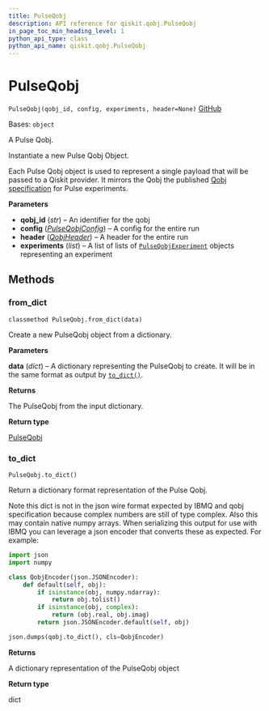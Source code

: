 ```yaml
---
title: PulseQobj
description: API reference for qiskit.qobj.PulseQobj
in_page_toc_min_heading_level: 1
python_api_type: class
python_api_name: qiskit.qobj.PulseQobj
---
```


# PulseQobj

<span id="qiskit.qobj.PulseQobj" />

`PulseQobj(qobj_id, config, experiments, header=None)` [GitHub](https://github.com/qiskit/qiskit/tree/stable/0.23/qiskit/qobj/pulse_qobj.py "view source code")

Bases: `object`

A Pulse Qobj.

Instantiate a new Pulse Qobj Object.

Each Pulse Qobj object is used to represent a single payload that will be passed to a Qiskit provider. It mirrors the Qobj the published [Qobj specification](https://arxiv.org/abs/1809.03452) for Pulse experiments.

**Parameters**

*   **qobj\_id** (*str*) – An identifier for the qobj
*   **config** ([*PulseQobjConfig*](qiskit.qobj.PulseQobjConfig "qiskit.qobj.PulseQobjConfig")) – A config for the entire run
*   **header** ([*QobjHeader*](qiskit.qobj.QobjHeader "qiskit.qobj.QobjHeader")) – A header for the entire run
*   **experiments** (*list*) – A list of lists of [`PulseQobjExperiment`](qiskit.qobj.PulseQobjExperiment "qiskit.qobj.PulseQobjExperiment") objects representing an experiment

## Methods

### from\_dict

<span id="qiskit.qobj.PulseQobj.from_dict" />

`classmethod PulseQobj.from_dict(data)`

Create a new PulseQobj object from a dictionary.

**Parameters**

**data** (*dict*) – A dictionary representing the PulseQobj to create. It will be in the same format as output by [`to_dict()`](qiskit.qobj.PulseQobj#to_dict "qiskit.qobj.PulseQobj.to_dict").

**Returns**

The PulseQobj from the input dictionary.

**Return type**

[PulseQobj](qiskit.qobj.PulseQobj "qiskit.qobj.PulseQobj")

### to\_dict

<span id="qiskit.qobj.PulseQobj.to_dict" />

`PulseQobj.to_dict()`

Return a dictionary format representation of the Pulse Qobj.

Note this dict is not in the json wire format expected by IBMQ and qobj specification because complex numbers are still of type complex. Also this may contain native numpy arrays. When serializing this output for use with IBMQ you can leverage a json encoder that converts these as expected. For example:

```python
import json
import numpy

class QobjEncoder(json.JSONEncoder):
    def default(self, obj):
        if isinstance(obj, numpy.ndarray):
            return obj.tolist()
        if isinstance(obj, complex):
            return (obj.real, obj.imag)
        return json.JSONEncoder.default(self, obj)

json.dumps(qobj.to_dict(), cls=QobjEncoder)
```

**Returns**

A dictionary representation of the PulseQobj object

**Return type**

dict

